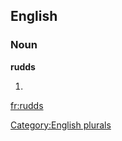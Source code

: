 
==English==

===Noun===
'''rudds'''

# {{plural of|[[rudd]]}}

[[Category:English plurals]]

[[fr:rudds]]